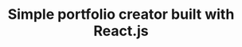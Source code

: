 ---
title: "Simple portfolio creator built with React.js"
publishedAt: "2024-04-01"
images:
  - "/images/projects/project-01/video-01.mp4"
---